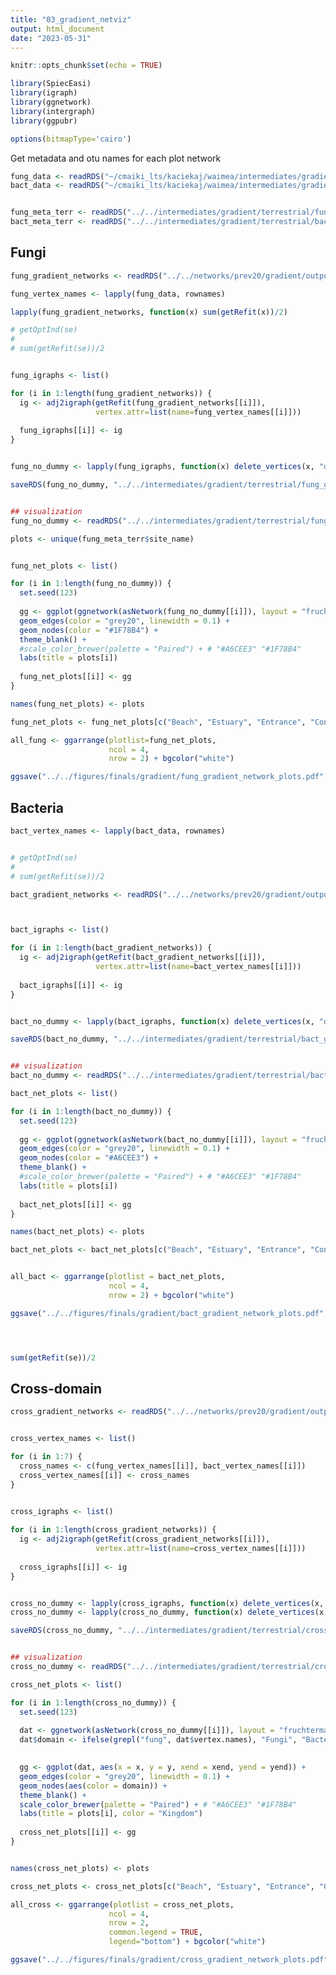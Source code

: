 ```yaml
---
title: "03_gradient_netviz"
output: html_document
date: "2023-05-31"
---
```


```r
knitr::opts_chunk$set(echo = TRUE)
```

```r
library(SpiecEasi)
library(igraph)
library(ggnetwork)
library(intergraph)
library(ggpubr)

options(bitmapType='cairo')

```

Get metadata and otu names for each plot network

```r
fung_data <- readRDS("~/cmaiki_lts/kaciekaj/waimea/intermediates/gradient/terrestrial/six_empos_fung_grad_data_ordered.rds")
bact_data <- readRDS("~/cmaiki_lts/kaciekaj/waimea/intermediates/gradient/terrestrial/six_empos_bact_grad_data_ordered.rds")


fung_meta_terr <- readRDS("../../intermediates/gradient/terrestrial/fung_terrestrial_metadata.rds")
bact_meta_terr <- readRDS("../../intermediates/gradient/terrestrial/bact_terrestrial_metadata.rds")

```

## Fungi

```r

fung_gradient_networks <- readRDS("../../networks/prev20/gradient/outputs/terrestrial/six_empos_fung_gradient_networks_minlam1e5.rds")

fung_vertex_names <- lapply(fung_data, rownames)

lapply(fung_gradient_networks, function(x) sum(getRefit(x))/2)

# getOptInd(se)
# 
# sum(getRefit(se))/2


fung_igraphs <- list()

for (i in 1:length(fung_gradient_networks)) {
  ig <- adj2igraph(getRefit(fung_gradient_networks[[i]]),
                   vertex.attr=list(name=fung_vertex_names[[i]]))
  
  fung_igraphs[[i]] <- ig
}


fung_no_dummy <- lapply(fung_igraphs, function(x) delete_vertices(x, "dummy"))

saveRDS(fung_no_dummy, "../../intermediates/gradient/terrestrial/fung_gradient_igraphs.rds")


## visualization
fung_no_dummy <- readRDS("../../intermediates/gradient/terrestrial/fung_gradient_igraphs.rds")

plots <- unique(fung_meta_terr$site_name)


fung_net_plots <- list()

for (i in 1:length(fung_no_dummy)) {
  set.seed(123)
  
  gg <- ggplot(ggnetwork(asNetwork(fung_no_dummy[[i]]), layout = "fruchtermanreingold"), aes(x = x, y = y, xend = xend, yend = yend)) +
  geom_edges(color = "grey20", linewidth = 0.1) +
  geom_nodes(color = "#1F78B4") +
  theme_blank() +
  #scale_color_brewer(palette = "Paired") + # "#A6CEE3" "#1F78B4"
  labs(title = plots[i])
  
  fung_net_plots[[i]] <- gg
}

names(fung_net_plots) <- plots

fung_net_plots <- fung_net_plots[c("Beach", "Estuary", "Entrance", "Confluence", "Waterfall", "DrumRoad", "Ridge")]

all_fung <- ggarrange(plotlist=fung_net_plots,
                      ncol = 4,
                      nrow = 2) + bgcolor("white")

ggsave("../../figures/finals/gradient/fung_gradient_network_plots.pdf", width=20, height=9.5)

```

## Bacteria

```r
bact_vertex_names <- lapply(bact_data, rownames)


# getOptInd(se)
# 
# sum(getRefit(se))/2

bact_gradient_networks <- readRDS("../../networks/prev20/gradient/outputs/terrestrial/six_empos_bact_gradient_networks.rds")



bact_igraphs <- list()

for (i in 1:length(bact_gradient_networks)) {
  ig <- adj2igraph(getRefit(bact_gradient_networks[[i]]),
                   vertex.attr=list(name=bact_vertex_names[[i]]))
  
  bact_igraphs[[i]] <- ig
}


bact_no_dummy <- lapply(bact_igraphs, function(x) delete_vertices(x, "dummy"))

saveRDS(bact_no_dummy, "../../intermediates/gradient/terrestrial/bact_gradient_igraphs.rds")


## visualization
bact_no_dummy <- readRDS("../../intermediates/gradient/terrestrial/bact_gradient_igraphs.rds")

bact_net_plots <- list()

for (i in 1:length(bact_no_dummy)) {
  set.seed(123)
  
  gg <- ggplot(ggnetwork(asNetwork(bact_no_dummy[[i]]), layout = "fruchtermanreingold"), aes(x = x, y = y, xend = xend, yend = yend)) +
  geom_edges(color = "grey20", linewidth = 0.1) +
  geom_nodes(color = "#A6CEE3") +
  theme_blank() +
  #scale_color_brewer(palette = "Paired") + # "#A6CEE3" "#1F78B4"
  labs(title = plots[i])
  
  bact_net_plots[[i]] <- gg
}

names(bact_net_plots) <- plots

bact_net_plots <- bact_net_plots[c("Beach", "Estuary", "Entrance", "Confluence", "Waterfall", "DrumRoad", "Ridge")]


all_bact <- ggarrange(plotlist = bact_net_plots,
                      ncol = 4,
                      nrow = 2) + bgcolor("white")

ggsave("../../figures/finals/gradient/bact_gradient_network_plots.pdf", all_bact, width=20, height=9.5)




sum(getRefit(se))/2

```


## Cross-domain

```r

cross_gradient_networks <- readRDS("../../networks/prev20/gradient/outputs/terrestrial/six_empos_cross_gradient_networks.rds")


cross_vertex_names <- list()

for (i in 1:7) {
  cross_names <- c(fung_vertex_names[[i]], bact_vertex_names[[i]])
  cross_vertex_names[[i]] <- cross_names
}
 

cross_igraphs <- list()

for (i in 1:length(cross_gradient_networks)) {
  ig <- adj2igraph(getRefit(cross_gradient_networks[[i]]),
                   vertex.attr=list(name=cross_vertex_names[[i]]))
  
  cross_igraphs[[i]] <- ig
}


cross_no_dummy <- lapply(cross_igraphs, function(x) delete_vertices(x, "dummy"))
cross_no_dummy <- lapply(cross_no_dummy, function(x) delete_vertices(x, "dummy"))

saveRDS(cross_no_dummy, "../../intermediates/gradient/terrestrial/cross_gradient_igraphs.rds")


## visualization
cross_no_dummy <- readRDS("../../intermediates/gradient/terrestrial/cross_gradient_igraphs.rds")

cross_net_plots <- list()

for (i in 1:length(cross_no_dummy)) {
  set.seed(123)
  
  dat <- ggnetwork(asNetwork(cross_no_dummy[[i]]), layout = "fruchtermanreingold")
  dat$domain <- ifelse(grepl("fung", dat$vertex.names), "Fungi", "Bacteria")

  
  gg <- ggplot(dat, aes(x = x, y = y, xend = xend, yend = yend)) +
  geom_edges(color = "grey20", linewidth = 0.1) +
  geom_nodes(aes(color = domain)) +
  theme_blank() +
  scale_color_brewer(palette = "Paired") + # "#A6CEE3" "#1F78B4"
  labs(title = plots[i], color = "Kingdom")
  
  cross_net_plots[[i]] <- gg
}


names(cross_net_plots) <- plots

cross_net_plots <- cross_net_plots[c("Beach", "Estuary", "Entrance", "Confluence", "Waterfall", "DrumRoad", "Ridge")]

all_cross <- ggarrange(plotlist = cross_net_plots,
                      ncol = 4,
                      nrow = 2,
                      common.legend = TRUE,
                      legend="bottom") + bgcolor("white")

ggsave("../../figures/finals/gradient/cross_gradient_network_plots.pdf", width=20, height=9.5)

```





